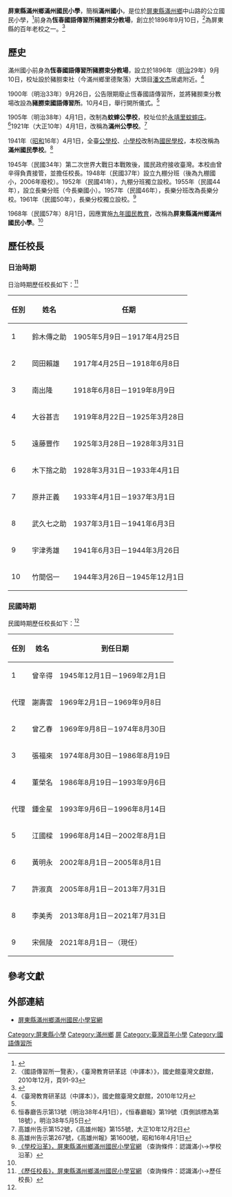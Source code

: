 {{noteTA　
|1 = zh-cn:庄; zh-hk:庄; zh-tw:庄;
}}
{{Infobox School
|name           = 屏東縣滿州鄉滿州國民小學
|other_name     = 
|image          = 
|motto          = 
|established    = 1896年<ref name="臺灣教育研革誌-傳習所"/>
|type           = 公立國民小學
|affiliation    = 
|district       = 
|grades         = 小一至小六
|president      = 
|principal      = 宋佩陵
|dean           = 
|faculty        = 
|staff          = 
|students       = 
|conference     = 
|colors         = 
|mascot         = 
|free_label     = 校地面積
|free_text      = 21,808[[平方公尺|平方公尺]]<ref name="國小校別概況">[http://stats.moe.gov.tw/statedu/chart.aspx?pvalue=04 《國小校別概況：108學年度學校基本資料》，教育部統計處，2019年] {{Wayback|url=http://stats.moe.gov.tw/statedu/chart.aspx?pvalue=04 |date=20201027052149 }}（查詢條件：屏東縣→滿州鄉→屏東縣立滿州國小）</ref>
|magazine       = 
|location       = {{ROC}}[[屏東縣|屏東縣]][[滿州鄉|滿州鄉]]中山路39號<ref name="官網首頁"/>
|tel            =  
|fax            = 
|information    = 
|website        = [http://www.mjps.ptc.edu.tw/ web.mjps.ptc.edu.t]
}}
'''屏東縣滿州鄉滿州國民小學'''，簡稱'''滿州國小'''，是位於[[屏東縣|屏東縣]][[滿州鄉|滿州鄉]]中山路的公立國民小學，<ref name="官網首頁">{{Cite web|title=- 屏東縣滿州鄉滿州國民小學 - 首頁|url=http://www.mjps.ptc.edu.tw/nss/p/index|access-date=2021-08-05|work=www.mjps.ptc.edu.tw|language=zh-tw|archive-date=2021-08-05|archive-url=https://web.archive.org/web/20210805143054/http://www.mjps.ptc.edu.tw/nss/p/index|dead-url=no}}</ref>前身為'''恆春國語傳習所豬朥束分教場'''，創立於1896年9月10日，<ref name="臺灣教育研革誌-傳習所">〈國語傳習所一覽表〉，《臺灣教育研革誌（中譯本）》，國史館臺灣文獻館，2010年12月，頁91-93</ref>為屏東縣的百年老校之一。<ref name="百年小學名錄">{{Cite web |url=http://school.naer.edu.tw/page.php?page_id=18 |title=《百年小學名錄：南部》，國家教育研究院百年老校網站 |access-date=2020-11-01 |archive-date=2020-10-28 |archive-url=https://web.archive.org/web/20201028204939/http://school.naer.edu.tw/page.php?page_id=18 |dead-url=no }}</ref>

==歷史==
滿州國小前身為'''恆春國語傳習所豬朥束分教場'''，設立於1896年（[[明治|明治]]29年）9月10日，校址設於豬朥束社（今滿州鄉里德聚落）大頭目[[潘文杰_(大頭目)|潘文杰]]居處附近。<ref name="臺灣教育研革誌">《臺灣教育研革誌（中譯本）》，國史館臺灣文獻館，2010年12月</ref>{{Rp|82}}

1900年（明治33年）9月26日，公告限期廢止恆春國語傳習所，並將豬朥束分教場改設為'''豬朥束國語傳習所'''。10月4日，舉行開所儀式。<ref name="臺灣教育研革誌"/>{{Rp|87}}

1905年（明治38年）4月1日，改制為'''蚊蟀公學校'''，校址位於[[永靖里|永靖里]][[蚊蟀庄|蚊蟀庄]]。<ref>恒春廳告示第13號（明治38年4月1日），《恒春廳報》第19號（頁側誤標為第18號），明治38年5月5日</ref>1921年（大正10年）4月1日，改稱為'''滿州公學校'''。<ref>高雄州告示第152號，《高雄州報》第155號，大正10年12月2日</ref>

1941年（[[昭和|昭和]]16年）4月1日，全臺[[公學校|公學校]]、[[小學校_(台灣)|小學校]]改制為[[國民學校|國民學校]]，本校改稱為'''滿州國民學校'''。<ref>高雄州告示第267號，《高雄州報》第1600號，昭和16年4月1日</ref>

1945年（民國34年）第二次世界大戰日本戰敗後，國民政府接收臺灣。本校由曾辛得負責接管，並擔任校長。1948年（民國37年）設立九棚分班（後為九棚國小，2006年廢校）。1952年（民國41年），九棚分班獨立設校。1955年（民國44年），設立長樂分班（今長樂國小）。1957年（民國46年），長樂分班改為長樂分校。1961年（民國50年），長樂分校獨立設校。<ref name="校史">[http://web.mjps.ptc.edu.tw/ 《學校沿革》，屏東縣滿州鄉滿州國民小學官網] {{Wayback|url=http://web.mjps.ptc.edu.tw/ |date=20200919001034 }}（查詢條件：認識滿小→學校沿革）</ref>

1968年（民國57年）8月1日，因應實施[[九年國民教育|九年國民教育]]，改稱為'''屏東縣滿州鄉滿州國民小學'''。<ref name="校史"/>

==歷任校長==
===日治時期===
日治時期歷任校長如下：<ref name="歷任校長">[http://web.mjps.ptc.edu.tw/ 《歷任校長》，屏東縣滿州鄉滿州國民小學官網] {{Wayback|url=http://web.mjps.ptc.edu.tw/ |date=20200919001034 }}（查詢條件：認識滿小→歷任校長）</ref>
{| class="wikitable"
|-
! 任別 !! 姓名 !! 任期
|-
| 1 || 鈴木傳之助 || 1905年5月9日－1917年4月25日
|-
| 2 || 岡田賴雄 || 1917年4月25日－1918年6月8日
|-
| 3 || 南出隆 || 1918年6月8日－1919年8月9日
|-
| 4 || 大谷甚吉 || 1919年8月22日－1925年3月28日
|-
| 5 || 遠藤豐作 || 1925年3月28日－1928年3月31日
|-
| 6 || 木下捨之助 || 1928年3月31日－1933年4月1日
|-
| 7 || 原井正義 || 1933年4月1日－1937年3月1日
|-
| 8 || 武久七之助 || 1937年3月1日－1941年6月3日
|-
| 9 || 宇津秀雄 ||1941年6月3日－1944年3月26日
|-
| 10 || 竹間侶一 || 1944年3月26日－1945年12月1日
|}
 
===民國時期===
民國時期歷任校長如下：<ref name="歷任校長"/>
{| class="wikitable"
|-
! 任別 !! 姓名 !! 到任日期
|-
| 1 || 曾辛得 || 1945年12月1日－1969年2月1日
|-
| 代理 || 謝壽雲 || 1969年2月1日－1969年9月8日 
|-
| 2 || 曾乙春 || 1969年9月8日－1974年8月30日
|-
| 3 || 張福來 || 1974年8月30日－1986年8月19日
|-
| 4 || 董榮名 || 1986年8月19日－1993年9月6日
|-
| 代理 || 鍾金星 || 1993年9月6日－1996年8月14日 
|-
| 5 || 江國樑 || 1996年8月14日－2002年8月1日
|-
| 6 || 黃明永 || 2002年8月1日－2005年8月1日
|-
| 7 || 許淑真 || 2005年8月1日－2013年7月31日
|-
| 8 || 李美秀 || 2013年8月1日－2021年7月31日
|-
| 9 || 宋佩陵 || 2021年8月1日－（現任）
|}

==參考文獻==
{{reflist}}

==外部連結==
* [http://www.mjps.ptc.edu.tw/ 屏東縣滿州鄉滿州國民小學官網] {{Wayback|url=http://www.mjps.ptc.edu.tw/ |date=20200624012454 }} 

{{屏東縣國民中小學}}

[[Category:屏東縣小學|Category:屏東縣小學]]
[[Category:滿州鄉|Category:滿州鄉]]
[[Category:臺灣原住民重點學校|屏]]
[[Category:臺灣百年小學|Category:臺灣百年小學]]
[[Category:國語傳習所|Category:國語傳習所]]